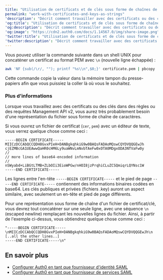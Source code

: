 ```yaml
---
title: "Utilisation de certificats et de clés sous forme de chaînes de caractères"
permalink: "work-with-certificates-and-keys-as-strings"
'description': "Décrit comment travailler avec des certificats ou des clés dans des règles ou des requêtes de Management API en exigeant une représentation sous forme de chaîne du fichier."
'og:title': "Utilisation de certificats et de clés sous forme de chaînes de caractères"
'og:description': "Décrit comment travailler avec des certificats ou des clés dans des règles ou des requêtes de Management API en exigeant une représentation sous forme de chaîne du fichier."
'og:image': "https://cdn2.auth0.com/docs/1.14567.0/img/share-image.png"
'twitter:title': "Utilisation de certificats et de clés sous forme de chaînes de caractères"
'twitter:description': "Décrit comment travailler avec des certificats ou des clés dans des règles ou des requêtes de Management API en exigeant une représentation sous forme de chaîne du fichier."
---
```


Vous pouvez utiliser la commande suivante dans un shell UNIX pour concaténer un certificat au format PEM avec `\n` (nouvelle ligne échappée) :

```bash lines
awk 'NF {sub(/\r/, ""); printf "%s\\n",$0;}' certificate.pem | pbcopy
```

Cette commande copie la valeur dans la mémoire tampon du presse-papiers afin que vous puissiez la coller là où vous le souhaitez.

### Plus d’informations

Lorsque vous travaillez avec des certificats ou des clés dans des règles ou des requêtes <Tooltip href="/docs/fr-ca/glossary?term=management-api" tip="Management API
Un produit permettant aux clients d’effectuer des tâches administratives." cta="Voir le glossaire">Management API</Tooltip> v2, vous aurez très probablement besoin d'une représentation du fichier sous forme de chaîne de caractères.

Si vous ouvrez un fichier de certificat (`cer`, `pem`) avec un éditeur de texte, vous verrez quelque chose comme ceci :

``` lines
-----BEGIN CERTIFICATE-----
MIICzDCCAbQCCQDH8GvxPIeH+DANBgkqhkiG9w0BAQsFADAoMQswCQYDVQQGEwJh
cjEZMBcGA1UEAwwQaHR0cHM6Ly9uaWNvLmNvbTAeFw0xOTA0MDgxODA3NTVaFw0y
//
// more lines of base64-encoded information
//
nSWyabd+LiBGtLTMB+ZLbOIi3EioWPGw/nHOI8jzPrqhiCLuZCSQmiqrLQYNsc1W
-----END CERTIFICATE-----
```

Les lignes entre l'en-tête `-----BEGIN CERTIFICATE-----` et le pied de page `-----END CERTIFICATE-----` contiennent des informations binaires codées en base64. Les clés publiques et privées (fichiers .key) auront un aspect similaire, avec seulement un en-tête et pied de page différents.

Pour une représentation sous forme de chaîne d'un fichier de certificat/clé, vous devrez tout concaténer sur une seule ligne, avec une séquence `\n` (escaped newline) remplaçant les nouvelles lignes du fichier. Ainsi, à partir de l'exemple ci-dessus, vous obtiendrez quelque chose comme ceci :

``` lines
"-----BEGIN CERTIFICATE-----
\nMIICzDCCAbQCCQDH8GvxPIeH+DANBgkqhkiG9w0BAQsFADAoMQswCQYDVQQGEwJh\n
[..all the other lines..]
-----END CERTIFICATE-----\n"
```

## En savoir plus

* [Configurer Auth0 en tant que fournisseur d'identité SAML](/docs/fr-ca/authenticate/single-sign-on/outbound-single-sign-on/configure-auth0-saml-identity-provider)
* [Configurer Auth0 en tant que fournisseur de services SAML](/docs/fr-ca/authenticate/protocols/saml/saml-sso-integrations/configure-auth0-saml-service-provider)